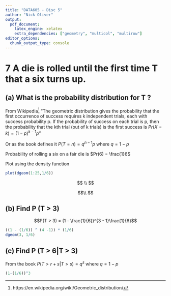 ```yaml
---
title: "DATA605 - Disc 5"
author: "Nick Oliver"
output:
  pdf_document:
    latex_engine: xelatex
    extra_dependencies: ["geometry", "multicol", "multirow"]
editor_options: 
  chunk_output_type: console
---
```


# 7 A die is rolled until the first time T that a six turns up. 

## (a) What is the probability distribution for T ?

From Wikipedia[^1] "The geometric distribution gives the probability that the first occurrence of success requires k independent trials, each with success probability p. If the probability of success on each trial is p, then the probability that the kth trial (out of k trials) is the first success is $Pr(X=k)=(1-p)^{k-1}p$"

Or as the book defines it $P(T = n) = q^{n−1}p$ where $q = 1 - p$



Probability of rolling a six on a fair die is $Pr(6) = \frac{1}6$

Plot using the density function
```r
plot(dgeom(1:25,1/6))
```


$$
\\
$$

$$\\
$$




## (b) Find P (T > 3)

$$P(T > 3) = (1 - \frac{1}{6})^{3 - 1}\frac{1}{6}$$
```r
((1 - (1/6)) ^ (4 -1)) * (1/6)
dgeom(3, 1/6)
```




## (c) Find P (T > 6|T > 3)

From the book $P(T >r+s|T > s) = q^s$ where $q=1-p$
```r
(1-(1/6))^3
```

[^1]:https://en.wikipedia.org/wiki/Geometric_distribution/
